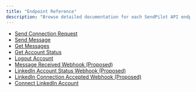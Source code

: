 ```yaml
---
title: "Endpoint Reference"
description: "Browse detailed documentation for each SendPilot API endpoint"
---
```


- [Send Connection Request](/api-reference/endpoint/post-connection-request)
- [Send Message](/api-reference/endpoint/post-message)
- [Get Messages](/api-reference/endpoint/get-messages)
- [Get Account Status](/api-reference/endpoint/get-account-status)
- [Logout Account](/api-reference/endpoint/post-account-logout)
- [Message Received Webhook (Proposed)](/api-reference/endpoint/post-webhooks-message-received)
- [LinkedIn Account Status Webhook (Proposed)](/api-reference/endpoint/post-webhooks-linkedin-account-status)
- [LinkedIn Connection Accepted Webhook (Proposed)](/api-reference/endpoint/post-webhooks-linkedin-account-accepted)
- [Connect LinkedIn Account](/api-reference/endpoint/post-account-connect-linkedin)
